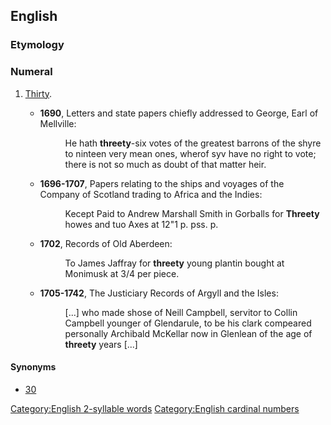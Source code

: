 ==English==

===Etymology===
{{rfe|lang=en}}

===Numeral===
{{head|en|numeral}}

# {{lb|en|UK|_|dialectal|chiefly|Scotland|obsolete|or|nonstandard}} [[thirty|Thirty]].
#* '''1690''', Letters and state papers chiefly addressed to George, Earl of Mellville:
#*: He hath '''threety'''-six votes of the greatest barrons of the shyre to ninteen very mean ones, wherof syv have no right to vote; there is not so much as doubt of that matter heir.
#* '''1696-1707''', Papers relating to the ships and voyages of the Company of Scotland trading to Africa and the Indies:
#*: Kecept Paid to Andrew Marshall Smith in Gorballs for '''Threety''' howes and tuo Axes at 12"1 p. pss. p.
#* '''1702''', Records of Old Aberdeen:
#*: To James Jaffray for '''threety''' young plantin bought at Monimusk at 3/4 per piece.
#* '''1705-1742''', The Justiciary Records of Argyll and the Isles:
#*: [...] who made shose of Neill Campbell, servitor to Collin Campbell younger of Glendarule, to be his clark compeared personally Archibald McKellar now in Glenlean of the age of '''threety''' years [...]

====Synonyms====
* [[30]]

[[Category:English 2-syllable words]]
[[Category:English cardinal numbers]]